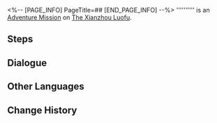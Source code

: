 <%-- [PAGE_INFO]
PageTitle=##
[END_PAGE_INFO] --%>
{{Stub|Dialogue.}}
{{Mission Infobox
|id            = 2020105
|title         = 
|image         = <!--Mission .png-->
|type          = Adventure
|event_name    = 
|chapter       = 
|requirements  = 
* [[Adventure Mission]] ''[[Venom Brews, Immortality Looms]]'' completed
* {{cx}}<!--Hidden Exploration Objective ID 2020106--> completed
|summary       = <!--official mission summary from Fate's Atlas-->
|characters    = Trailblazer
|startLocation = [[The Xianzhou Luofu]] - [[Artisanship Commission]]
|world         = The Xianzhou Luofu
|area          = Artisanship Commission
|prev          = Venom Brews, Immortality Looms
|next          = 
|rewards       = 
}}
'''''''''' is an [[Adventure Mission]] on [[The Xianzhou Luofu]].

==Steps==


<!--
==Gameplay Notes==

--><!--
==Trial Character==

-->
==Dialogue==
{{Stub Dialogue}}

{{Dialogue End}}

==Other Languages==
{{Other Languages
|en   = 
|zhs  = 
|zht  = 
|ja   = 
|ko   = 
|es   = 
|fr   = 
|ru   = 
|th   = 
|vi   = 
|de   = 
|id   = 
|pt   = 
}}

==Change History==
{{Change History|1.0}}
